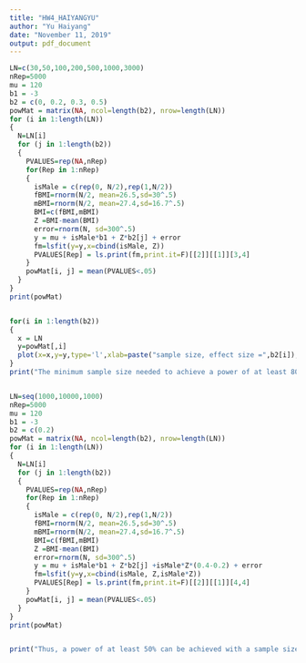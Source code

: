```yaml
---
title: "HW4_HAIYANGYU"
author: "Yu Haiyang"
date: "November 11, 2019"
output: pdf_document
---
```


```r
LN=c(30,50,100,200,500,1000,3000) 
nRep=5000
mu = 120
b1 = -3
b2 = c(0, 0.2, 0.3, 0.5)
powMat = matrix(NA, ncol=length(b2), nrow=length(LN)) 
for (i in 1:length(LN))
{
  N=LN[i]
  for (j in 1:length(b2))
  {
    PVALUES=rep(NA,nRep)
    for(Rep in 1:nRep)
    {
      isMale = c(rep(0, N/2),rep(1,N/2))
      fBMI=rnorm(N/2, mean=26.5,sd=30^.5)
      mBMI=rnorm(N/2, mean=27.4,sd=16.7^.5)
      BMI=c(fBMI,mBMI)
      Z =BMI-mean(BMI)
      error=rnorm(N, sd=300^.5)
      y = mu + isMale*b1 + Z*b2[j] + error
      fm=lsfit(y=y,x=cbind(isMale, Z))
      PVALUES[Rep] = ls.print(fm,print.it=F)[[2]][[1]][3,4]
    }
    powMat[i, j] = mean(PVALUES<.05)
  }
}
print(powMat)


for(i in 1:length(b2))
{
  x = LN
  y=powMat[,i]
  plot(x=x,y=y,type='l',xlab=paste("sample size, effect size =",b2[i]),ylab = "power")
}
print("The minimum sample size needed to achieve a power of at least 80% if the effect size is 0.3 is about 1375.")


LN=seq(1000,10000,1000) 
nRep=5000
mu = 120
b1 = -3
b2 = c(0.2)
powMat = matrix(NA, ncol=length(b2), nrow=length(LN)) 
for (i in 1:length(LN))
{
  N=LN[i]
  for (j in 1:length(b2))
  {
    PVALUES=rep(NA,nRep)
    for(Rep in 1:nRep)
    {
      isMale = c(rep(0, N/2),rep(1,N/2))
      fBMI=rnorm(N/2, mean=26.5,sd=30^.5)
      mBMI=rnorm(N/2, mean=27.4,sd=16.7^.5)
      BMI=c(fBMI,mBMI)
      Z =BMI-mean(BMI)
      error=rnorm(N, sd=300^.5)
      y = mu + isMale*b1 + Z*b2[j] +isMale*Z*(0.4-0.2) + error
      fm=lsfit(y=y,x=cbind(isMale, Z,isMale*Z))
      PVALUES[Rep] = ls.print(fm,print.it=F)[[2]][[1]][4,4]
    }
    powMat[i, j] = mean(PVALUES<.05)
  }
}
print(powMat)


print("Thus, a power of at least 50% can be achieved with a sample size <= 10,000.")

```